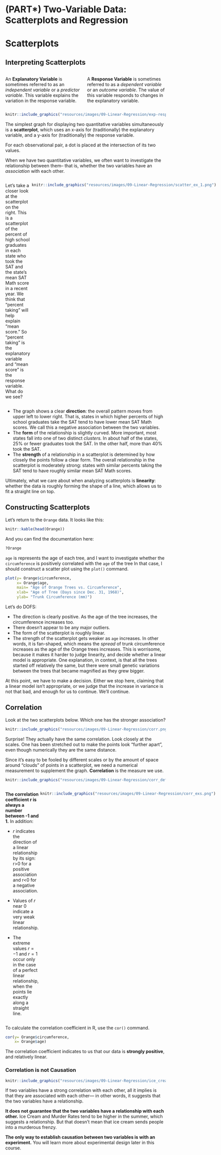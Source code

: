 # (PART\*) Two-Variable Data: Scatterplots and Regression {.unnumbered}

# Scatterplots

## Interpreting Scatterplots

::: {style="display: grid; grid-template-columns: 1fr 1fr; grid-column-gap: 10px;"}
<div>

An **Explanatory Variable** is sometimes referred to as an *independent variable* or a *predictor variable*. This variable explains the variation in the response variable.

</div>

<div>

A **Response Variable** is sometimes referred to as a *dependent variable* or an *outcome variable*. The value of this variable responds to changes in the explanatory variable.

</div>
:::

```r
knitr::include_graphics("resources/images/09-Linear-Regression/exp-resp.png")
```

The simplest graph for displaying two quantitative variables simultaneously is a **scatterplot**, which uses an x-axis for (traditionally) the explanatory variable, and a y-axis for (traditionally) the response variable.

For each observational pair, a dot is placed at the intersection of its two values.

When we have two quantitative variables, we often want to investigate the relationship between them-- that is, whether the two variables have an *association* with each other.

::: {style="display: grid; grid-template-columns: 1.5fr 1fr; grid-column-gap: 5px;"}
<div>

Let's take a closer look at the scatterplot on the right. This is a scatterplot of the percent of high school graduates in each state who took the SAT and the state's mean SAT Math score in a recent year. We think that "percent taking" will help explain "mean score." So "percent taking" is the explanatory variable and "mean score" is the response variable. What do we see?

</div>

<div>

```r
knitr::include_graphics("resources/images/09-Linear-Regression/scatter_ex_1.png")
```

</div>
:::

-   The graph shows a clear **direction**: the overall pattern moves from upper left to lower right. That is, states in which higher percents of high school graduates take the SAT tend to have lower mean SAT Math scores. We call this a negative association between the two variables.
-   The **form** of the relationship is slightly curved. More important, most states fall into one of two distinct *clusters.* In about half of the states, 25% or fewer graduates took the SAT. In the other half, more than 40% took the SAT.
-   The **strength** of a relationship in a scatterplot is determined by how closely the points follow a clear form. The overall relationship in the scatterplot is moderately strong: states with similar percents taking the SAT tend to have roughly similar mean SAT Math scores.

Ultimately, what we care about when analyzing scatterplots is **linearity**: whether the data is roughly forming the shape of a line, which allows us to fit a straight line on top. 

## Constructing Scatterplots

Let's return to the `Orange` data. It looks like this:

```r
knitr::kable(head(Orange))
```

And you can find the documentation here:

```r
?Orange
```

`age` is represents the age of each tree, and I want to investigate whether the `circumference` is positively correlated with the `age` of the tree In that case, I should construct a scatter plot using the `plot()` command.

```r
plot(y= Orange$circumference,
     x= Orange$age,
     main= "Age of Orange Trees vs. Circumference",
     xlab= "Age of Tree (Days since Dec. 31, 1968)",
     ylab= "Trunk Circumference (mm)")

```

Let's do DOFS:

- The direction is clearly positive. As the age of the tree increases, the circumference increases too.
- There doesn't appear to be any major outliers. 
- The form of the scatterplot is roughly linear.
- The strength of the scatterplot gets weaker as `age` increases. In other words, it is fan-shaped, which means the *spread* of trunk circumference increases as the age of the Orange trees increases. This is worrisome, because it makes it harder to judge linearity, and decide whether a linear model is appropriate. One explanation, in context, is that all the trees started off relatively the same, but there were small genetic variations between the trees that became magnified as they grew bigger.

At this point, we have to make a decision. Either we stop here, claiming that a linear model isn't appropriate, or we judge that the increase in variance is not that bad, and enough for us to continue. We'll continue. 

## Correlation

Look at the two scatterplots below. Which one has the stronger association?

```r
knitr::include_graphics("resources/images/09-Linear-Regression/corr.png")
```


Surprise! They actually have the same correlation. Look closely at the scales. One has been stretched out to make the points look "further apart", even though numerically they are the same distance. 

Since it’s easy to be fooled by different scales or by the amount of space around “clouds” of points in a scatterplot, we need a numerical measurement to supplement the graph. **Correlation** is the measure we use.  

```r
knitr::include_graphics("resources/images/09-Linear-Regression/corr_def.png")
```


::: {style="display: grid; grid-template-columns: 1fr 2fr; grid-column-gap: 5px;"}
<div>

**The correlation coefficient r is always a number between -1 and 1.** In addition:

-	*r* indicates the direction of a linear relationship by its sign: r>0 for a positive association and r<0 for a negative association. 

-	Values of *r* near 0 indicate a very weak linear relationship. 

-	The extreme values $r=-1$ and $r=1$ occur only in the case of a perfect linear relationship, when the points lie exactly along a straight line. 



</div>

<div>

```r
knitr::include_graphics("resources/images/09-Linear-Regression/corr_exs.png")
```
</div>
:::


To calculate the correlation coefficient in R, use the `cor()` command.

```r
cor(y= Orange$circumference,
    x= Orange$age)

```

The correlation coefficient indicates to us that our data is **strongly positive**, and relatively linear. 

### Correlation is not Causation

```r
knitr::include_graphics("resources/images/09-Linear-Regression/ice_cream_murders.png")
```

If two variables have a strong correlation with each other, all it implies is that they are associated with each other— in other words, it suggests that the two variables have a relationship. 

**It does not guarantee that the two variables have a relationship with each other.** Ice Cream and Murder Rates tend to be higher in the summer, which suggests a relationship. But that doesn't mean that ice cream sends people into a murderous frenzy. 

**The only way to establish causation between two variables is with an experiment.** You will learn more about experimental design later in this course.


<!-- TODO: Insert Correlation Game Here -->






